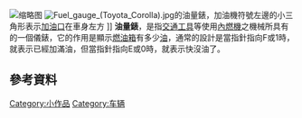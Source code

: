 {{Expand language|en|time=2017-03-27T10:39:40+00:00}}
{{unreferenced|time=2017-03-27T10:39:40+00:00}}
[[File:Auto_fuel_gauge.jpg|缩略图]]
[[Image:Fuel_gauge_(Toyota_Corolla).jpg|thumb]]的油量錶，加油機符號左邊的小三角形表示[[加油口|加油口]]在車身左方 ]]
'''油量錶'''，是指[[交通工具|交通工具]]等使用[[內燃機|內燃機]]之機械所具有的一個儀錶，它的作用是顯示[[燃油箱|燃油箱]]有多少[[燃料|油]]，通常的設計是當指針指向F或1時，就表示已經加滿油，但當指針指向E或0時，就表示快沒油了。

==參考資料==
{{reflist}}

{{commons category|Automobile fuel gauges}}

{{汽車內裝配件|collapsed}}
[[Category:小作品|Category:小作品]]
[[Category:车辆|Category:车辆]]